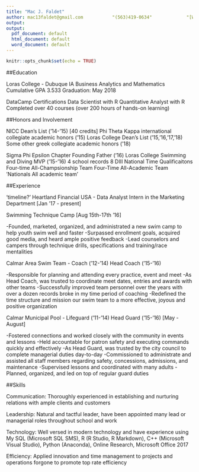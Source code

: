 ---
title: "Mac J. Faldet"
author: mac13faldet@gmail.com           "(563)419-0634"             "[Weebly Page]"
output: 
output: 
  pdf_document: default
  html_document: default
  word_document: default
---
```{r setup, include=FALSE}
knitr::opts_chunk$set(echo = TRUE)
```
##Education

Loras College - Dubuque IA
Business Analytics and Mathematics
Cumulative GPA 3.533
Graduation: May 2018

DataCamp Certifications
Data Scientist with R
Quantitative Analyst with R
Completed over 40 courses (over 200 hours of hands-on learning)


##Honors and Involvement

NICC Dean's List ('14-'15) [40 credits]
Phi Theta Kappa international collegiate academic honors ('15)
Loras College Dean's List ('15,'16,'17,'18)
Some other greek collegiate academic honors ('18)

Sigma Phi Epsilon Chapter Founding Father ('16)
Loras College Swimming and Diving
  MVP ('15-'16) 4 school records
  8 DIII National Time Qualificaitons
  Four-time All-Champsionship Team
  Four-Time All-Academic Team
  'Nationals All academic team'


##Experience

'timeline?'
Heartland Financial USA - Data Analyst Intern in the Marketing Department [Jan '17 - present]


Swimming Technique Camp [Aug 15th-17th '16]

-Founded, marketed, organized, and administrated a new swim camp to help youth swim well and faster
-Surpassed enrollment goals, acquired good media, and heard ample positive feedback
-Lead counselors and campers through technique drills, specifications and training/race mentalities


Calmar Area Swim Team - Coach ('12-'14) Head Coach ('15-'16)

-Responsible for planning and attending every practice, event and meet 
-As Head Coach, was trusted to coordinate meet dates, entries and awards with other teams 
-Successfully improved team personnel over the years with over a dozen records broke in my time period of coaching
-Redefined the time structure and mission our swim team to a more effective, joyous and positive organization


Calmar Municipal Pool - Lifeguard ('11-'14) Head Guard ('15-'16) [May - August]

-Fostered connections and worked closely with the community in events and lessons
-Held accountable for patron safety and executing commands quickly and effectively 
-As Head Guard, was trusted by the city council to complete managerial duties day-to-day
-Commissioned to administrate and assisted all staff members regarding safety, concessions, admissions, and maintenance
-Supervised lessons and coordinated with many adults
-Planned, organized, and led on top of regular guard duties


##Skills

Communication: Thoroughly experienced in establishing and nurturing relations with ample clients and customers

Leadership: Natural and tactful leader, have been appointed many lead or managerial roles throughout school and work

Technology: Well versed in modern technology and have experience using My SQL (Microsoft SQL SMS), R (R Studio, R Markdown), C++ (Microsoft Visual Studio), Python (Anaconda), Online Research, Microsoft Office 2017

Efficiency: Applied innovation and time management to projects and operations forgone to promote top rate efficiency
